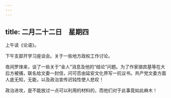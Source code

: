 ```yaml
---
---
---
```

title: 二月二十二日　星期四
---




上午读《论语》。

下午支部开学习座谈会。关于一些地方政权工作讨论。

夜间罗烽来，谈了一些关于“金人”消息及他的“结论”问题。为了作家骆宾基等在大后方被捕，联名给文委一封信，问可否由延安文化界写一抗议书。共产党文委方面人底无知，无能，以及政治宣传迟钝性使人悲叹！

政治进攻，是不能放过一点可以利用的材料的，而他们对于此事竟如此麻木！
